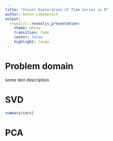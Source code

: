 ```yaml
---
title: "Visual Exploration of Time Series in R"
author: Anton Lebedevich
output:
  revealjs::revealjs_presentation:
    theme: white
    transition: fade
    center: false
    highlight: tango
---
```


# Problem domain

some text description

# SVD

```r
summary(cars)
```

# PCA
